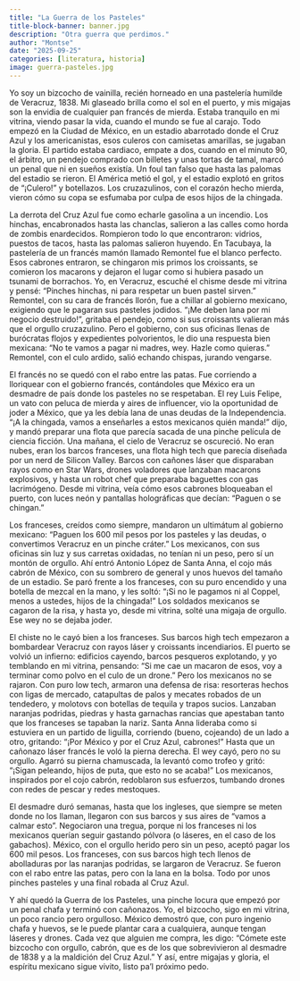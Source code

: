 ```yaml
---
title: "La Guerra de los Pasteles"
title-block-banner: banner.jpg
description: "Otra guerra que perdimos."
author: "Montse"
date: "2025-09-25"
categories: [literatura, historia]
image: guerra-pasteles.jpg
---
```


Yo soy un bizcocho de vainilla, recién horneado en una pastelería humilde de Veracruz, 1838. Mi glaseado brilla como el sol en el puerto, y mis migajas son la envidia de cualquier pan francés de mierda. Estaba tranquilo en mi vitrina, viendo pasar la vida, cuando el mundo se fue al carajo. Todo empezó en la Ciudad de México, en un estadio abarrotado donde el Cruz Azul y los americanistas, esos culeros con camisetas amarillas, se jugaban la gloria. El partido estaba cardiaco, empate a dos, cuando en el minuto 90, el árbitro, un pendejo comprado con billetes y unas tortas de tamal, marcó un penal que ni en sueños existía. Un foul tan falso que hasta las palomas del estadio se rieron. El América metió el gol, y el estadio explotó en gritos de “¡Culero!” y botellazos. Los cruzazulinos, con el corazón hecho mierda, vieron cómo su copa se esfumaba por culpa de esos hijos de la chingada.

La derrota del Cruz Azul fue como echarle gasolina a un incendio. Los hinchas, encabronados hasta las chanclas, salieron a las calles como horda de zombis enardecidos. Rompieron todo lo que encontraron: vidrios, puestos de tacos, hasta las palomas salieron huyendo. En Tacubaya, la pastelería de un francés mamón llamado Remontel fue el blanco perfecto. Esos cabrones entraron, se chingaron mis primos los croissants, se comieron los macarons y dejaron el lugar como si hubiera pasado un tsunami de borrachos. Yo, en Veracruz, escuché el chisme desde mi vitrina y pensé: “Pinches hinchas, ni para respetar un buen pastel sirven.” Remontel, con su cara de francés llorón, fue a chillar al gobierno mexicano, exigiendo que le pagaran sus pasteles jodidos. “¡Me deben lana por mi negocio destruido!”, gritaba el pendejo, como si sus croissants valieran más que el orgullo cruzazulino. Pero el gobierno, con sus oficinas llenas de burócratas flojos y expedientes polvorientos, le dio una respuesta bien mexicana: “No te vamos a pagar ni madres, wey. Hazle como quieras.” Remontel, con el culo ardido, salió echando chispas, jurando vengarse.

El francés no se quedó con el rabo entre las patas. Fue corriendo a lloriquear con el gobierno francés, contándoles que México era un desmadre de país donde los pasteles no se respetaban. El rey Luis Felipe, un vato con peluca de mierda y aires de influencer, vio la oportunidad de joder a México, que ya les debía lana de unas deudas de la Independencia. “¡A la chingada, vamos a enseñarles a estos mexicanos quién manda!” dijo, y mandó preparar una flota que parecía sacada de una pinche película de ciencia ficción. Una mañana, el cielo de Veracruz se oscureció. No eran nubes, eran los barcos franceses, una flota high tech que parecía diseñada por un nerd de Silicon Valley. Barcos con cañones láser que disparaban rayos como en Star Wars, drones voladores que lanzaban macarons explosivos, y hasta un robot chef que preparaba baguettes con gas lacrimógeno. Desde mi vitrina, veía cómo esos cabrones bloqueaban el puerto, con luces neón y pantallas holográficas que decían: “Paguen o se chingan.”

Los franceses, creídos como siempre, mandaron un ultimátum al gobierno mexicano: “Paguen los 600 mil pesos por los pasteles y las deudas, o convertimos Veracruz en un pinche cráter.” Los mexicanos, con sus oficinas sin luz y sus carretas oxidadas, no tenían ni un peso, pero sí un montón de orgullo. Ahí entró Antonio López de Santa Anna, el cojo más cabrón de México, con su sombrero de general y unos huevos del tamaño de un estadio. Se paró frente a los franceses, con su puro encendido y una botella de mezcal en la mano, y les soltó: “¡Si no le pagamos ni al Coppel, menos a ustedes, hijos de la chingada!” Los soldados mexicanos se cagaron de la risa, y hasta yo, desde mi vitrina, solté una migaja de orgullo. Ese wey no se dejaba joder.

El chiste no le cayó bien a los franceses. Sus barcos high tech empezaron a bombardear Veracruz con rayos láser y croissants incendiarios. El puerto se volvió un infierno: edificios cayendo, barcos pesqueros explotando, y yo temblando en mi vitrina, pensando: “Si me cae un macaron de esos, voy a terminar como polvo en el culo de un drone.” Pero los mexicanos no se rajaron. Con puro low tech, armaron una defensa de risa: resorteras hechos con ligas de mercado, catapultas de palos y mecates robados de un tendedero, y molotovs con botellas de tequila y trapos sucios. Lanzaban naranjas podridas, piedras y hasta garnachas rancias que apestaban tanto que los franceses se tapaban la nariz. Santa Anna lideraba como si estuviera en un partido de liguilla, corriendo (bueno, cojeando) de un lado a otro, gritando: “¡Por México y por el Cruz Azul, cabrones!” Hasta que un cañonazo láser francés le voló la pierna derecha. El wey cayó, pero no su orgullo. Agarró su pierna chamuscada, la levantó como trofeo y gritó: “¡Sigan peleando, hijos de puta, que esto no se acaba!” Los mexicanos, inspirados por el cojo cabrón, redoblaron sus esfuerzos, tumbando drones con redes de pescar y redes mestoques.

El desmadre duró semanas, hasta que los ingleses, que siempre se meten donde no los llaman, llegaron con sus barcos y sus aires de “vamos a calmar esto”. Negociaron una tregua, porque ni los franceses ni los mexicanos querían seguir gastando pólvora (o láseres, en el caso de los gabachos). México, con el orgullo herido pero sin un peso, aceptó pagar los 600 mil pesos. Los franceses, con sus barcos high tech llenos de abolladuras por las naranjas podridas, se largaron de Veracruz. Se fueron con el rabo entre las patas, pero con la lana en la bolsa. Todo por unos pinches pasteles y una final robada al Cruz Azul.

Y ahí quedó la Guerra de los Pasteles, una pinche locura que empezó por un penal chafa y terminó con cañonazos. Yo, el bizcocho, sigo en mi vitrina, un poco rancio pero orgulloso. México demostró que, con puro ingenio chafa y huevos, se le puede plantar cara a cualquiera, aunque tengan láseres y drones. Cada vez que alguien me compra, les digo: “Cómete este bizcocho con orgullo, cabrón, que es de los que sobrevivieron al desmadre de 1838 y a la maldición del Cruz Azul.” Y así, entre migajas y gloria, el espíritu mexicano sigue vivito, listo pa’l próximo pedo.